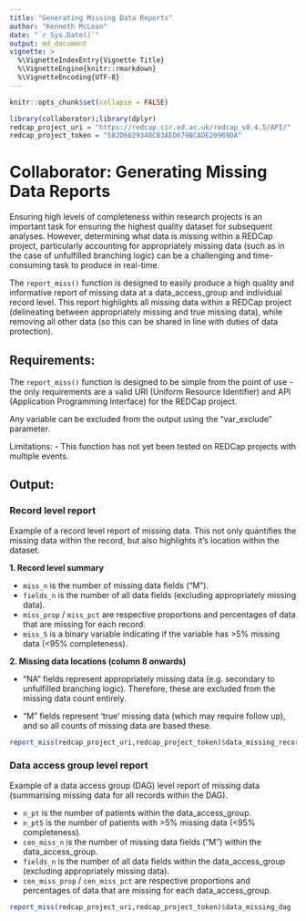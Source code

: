 ```yaml
---
title: "Generating Missing Data Reports"
author: "Kenneth McLean"
date: "`r Sys.Date()`"
output: md_document
vignette: >
  %\VignetteIndexEntry{Vignette Title}
  %\VignetteEngine{knitr::rmarkdown}
  %\VignetteEncoding{UTF-8}
---
```


```r
knitr::opts_chunk$set(collapse = FALSE)

library(collaborator);library(dplyr)
redcap_project_uri = "https://redcap.cir.ed.ac.uk/redcap_v8.4.5/API/"
redcap_project_token = "582D6629348CB3AED679BCADE20969DA"
```
# Collaborator: Generating Missing Data Reports

Ensuring high levels of completeness within research projects is an important task for ensuring the highest quality dataset for subsequent analyses. However, determining what data is missing within a REDCap project, particularly accounting for appropriately missing data (such as in the case of unfulfilled branching logic) can be a challenging and time-consuming task to produce in real-time. 

The `report_miss()` function is designed to easily produce a high quality and informative report of missing data at a data_access_group and individual record level. This report highlights all missing data within a REDCap project (delineating between appropriately missing and true missing data), while removing all other data (so this can be shared in line with duties of data protection).

## Requirements:
The `report_miss()` function is designed to be simple from the point of use - the only requirements are a valid URI (Uniform Resource Identifier) and API (Application Programming Interface) for the REDCap project.

Any variable can be excluded from the output using the "var_exclude" parameter. 

Limitations:
- This function has not yet been tested on REDCap projects with multiple events.

## Output:
### Record level report
Example of a record level report of missing data. This not only quantifies the missing data within the record, but also highlights it's location within the dataset.

**1. Record level summary**

 - `miss_n` is the number of missing data fields ("M").
 - `fields_n` is the number of all data fields (excluding appropriately missing data).
 - `miss_prop` / `miss_pct` are respective proportions and percentages of data that are missing for each record.
 - `miss_5` is a binary variable indicating if the variable has >5% missing data (<95% completeness).
 
**2. Missing data locations (column 8 onwards)**

- "NA" fields represent appropriately missing data (e.g. secondary to unfulfilled branching logic). Therefore, these are excluded from the missing data count entirely.

- "M" fields represent 'true' missing data (which may require follow up), and so all counts of missing data are based these.

```r
report_miss(redcap_project_uri,redcap_project_token)$data_missing_record

```


### Data access group level report
Example of a data access group (DAG) level report of missing data (summarising missing data for all records within the DAG).

 - `n_pt` is the number of patients within the data_access_group.
 - `n_pt5` is the number of patients with >5% missing data (<95% completeness).
 - `cen_miss_n` is the number of missing data fields ("M") within the data_access_group.
 - `fields_n` is the number of all data fields within the data_access_group (excluding appropriately missing data).
 - `cen_miss_prop` / `cen_miss_pct` are respective proportions and percentages of data that are missing for each data_access_group.
 
```r
report_miss(redcap_project_uri,redcap_project_token)$data_missing_dag
```
